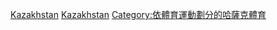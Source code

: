 [[Category:亞洲各國籃球|Kazakhstan]]
[[Category:歐洲各國籃球|Kazakhstan]]
[[Category:依體育運動劃分的哈薩克體育|Category:依體育運動劃分的哈薩克體育]]